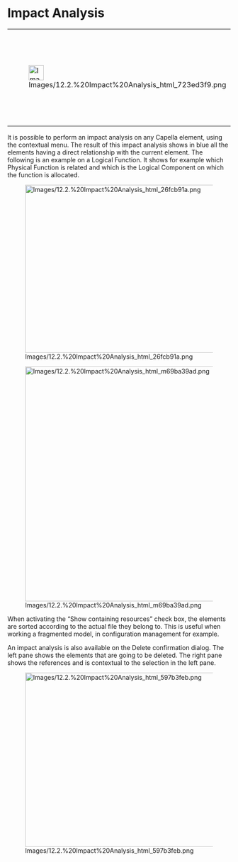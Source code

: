             
= Impact Analysis =
         
{| border="1"
|-
| 
[[Image:Images/12.2.%20Impact%20Analysis_html_723ed3f9.png|34x34px]]

 
| 
This 				tool is going to be integrally refactored in one of the next 				version of Capella

 
|}  
It is possible to perform an impact analysis on any Capella element, using the contextual menu. The result of this impact analysis shows in blue all the elements having a direct relationship with the current element. The following is an example on a Logical Function. It shows for example which Physical Function is related and which is the Logical Component on which the function is allocated.

 
[[Image:Images/12.2.%20Impact%20Analysis_html_26fcb91a.png|429x379px]]

 
[[Image:Images/12.2.%20Impact%20Analysis_html_m69ba39ad.png|495x530px]]

 
When activating the &ldquo;Show containing resources&rdquo; check box, the elements are sorted according to the actual file they belong to. This is useful when working a fragmented model, in configuration management for example.

 
An impact analysis is also available on the Delete confirmation dialog. The left pane shows the elements that are going to be deleted. The right pane shows the references and is contextual to the selection in the left pane.

 
[[Image:Images/12.2.%20Impact%20Analysis_html_597b3feb.png|580x393px]]

 
<br>
<br>

   